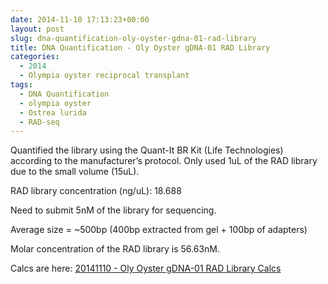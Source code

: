 ```yaml
---
date: 2014-11-10 17:13:23+00:00
layout: post
slug: dna-quantification-oly-oyster-gdna-01-rad-library
title: DNA Quantification - Oly Oyster gDNA-01 RAD Library
categories:
  - 2014
  - Olympia oyster reciprocal transplant
tags:
  - DNA Quantification
  - olympia oyster
  - Ostrea lurida
  - RAD-seq
---
```


Quantified the library using the Quant-It BR Kit (Life Technologies) according to the manufacturer's protocol. Only used 1uL of the RAD library due to the small volume (15uL).

RAD library concentration (ng/uL): 18.688

Need to submit 5nM of the library for sequencing.

Average size = ~500bp (400bp extracted from gel + 100bp of adapters)

Molar concentration of the RAD library is 56.63nM.

Calcs are here: [20141110 - Oly Oyster gDNA-01 RAD Library Calcs](https://docs.google.com/spreadsheets/d/13x43h_UrORasUZZPhPyCB0RIu0Kbjh3M1YBA_0Ee5dA/edit?usp=sharing)
